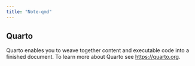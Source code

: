 ```yaml
---
title: "Note-qmd"
---
```


## Quarto

Quarto enables you to weave together content and executable code into a finished document. To learn more about Quarto see <https://quarto.org>.
